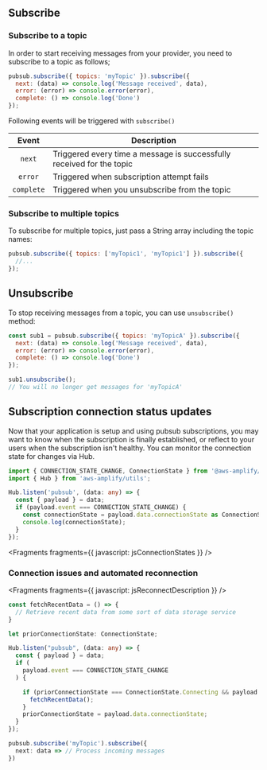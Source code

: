 ## Subscribe

### Subscribe to a topic

In order to start receiving messages from your provider, you need to subscribe to a topic as follows;

```javascript
pubsub.subscribe({ topics: 'myTopic' }).subscribe({
  next: (data) => console.log('Message received', data),
  error: (error) => console.error(error),
  complete: () => console.log('Done')
});
```

Following events will be triggered with `subscribe()`

| Event | Description |
| :-: | --- |
| `next` | Triggered every time a message is successfully received for the topic |
| `error` | Triggered when subscription attempt fails |
| `complete` | Triggered when you unsubscribe from the topic |

### Subscribe to multiple topics

To subscribe for multiple topics, just pass a String array including the topic names:

```javascript
pubsub.subscribe({ topics: ['myTopic1', 'myTopic1'] }).subscribe({
  //...
});
```

## Unsubscribe

To stop receiving messages from a topic, you can use `unsubscribe()` method:

```javascript
const sub1 = pubsub.subscribe({ topics: 'myTopicA' }).subscribe({
  next: (data) => console.log('Message received', data),
  error: (error) => console.error(error),
  complete: () => console.log('Done')
});

sub1.unsubscribe();
// You will no longer get messages for 'myTopicA'
```

## Subscription connection status updates

Now that your application is setup and using pubsub subscriptions, you may want to know when the subscription is finally established, or reflect to your users when the subscription isn't healthy. You can monitor the connection state for changes via Hub.

```typescript
import { CONNECTION_STATE_CHANGE, ConnectionState } from '@aws-amplify/pubsub';
import { Hub } from 'aws-amplify/utils';

Hub.listen('pubsub', (data: any) => {
  const { payload } = data;
  if (payload.event === CONNECTION_STATE_CHANGE) {
    const connectionState = payload.data.connectionState as ConnectionState;
    console.log(connectionState);
  }
});
```


<Fragments fragments={{ javascript: jsConnectionStates }} />

### Connection issues and automated reconnection


<Fragments fragments={{ javascript: jsReconnectDescription }} />

```typescript
const fetchRecentData = () => {
  // Retrieve recent data from some sort of data storage service
}

let priorConnectionState: ConnectionState;

Hub.listen("pubsub", (data: any) => {
  const { payload } = data;
  if (
    payload.event === CONNECTION_STATE_CHANGE
  ) {

    if (priorConnectionState === ConnectionState.Connecting && payload.data.connectionState === ConnectionState.Connected) {
      fetchRecentData();
    }
    priorConnectionState = payload.data.connectionState;
  }
});

pubsub.subscribe('myTopic').subscribe({
  next: data => // Process incoming messages
})
```
